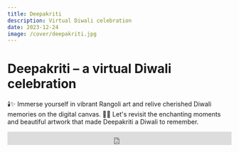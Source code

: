 ---
title: Deepakriti
description: Virtual Diwali celebration
date: 2023-12-24
image: /cover/deepakriti.jpg
---

# Deepakriti – a virtual Diwali celebration

🕯️✨ Immerse yourself in vibrant Rangoli art and relive cherished Diwali memories on the digital canvas.
🎉🥳 Let's revisit the enchanting moments and beautiful artwork that made Deepakriti a Diwali to remember. 

<iframe width="100%" height="30vh" src="https://www.youtube.com/embed/id9h6EPA6lo" title="Deepakriti: A Virtual Diwali Extravaganza of Art and Joy! 🎨✨" frameborder="0" allow="accelerometer; autoplay; clipboard-write; encrypted-media; gyroscope; picture-in-picture; web-share" allowfullscreen></iframe>
